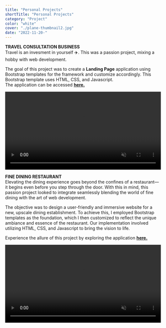```yaml
---
title: "Personal Projects"
shortTitle: "Personal Projects"
category: "Project"
color: "white"
cover: "./plane-thumbnail2.jpg"
date: "2022-11-20-"
---
```


**TRAVEL CONSULTATION BUSINESS**<br /> 
Travel is an invesment in yourself ✈️.  This was a passion project, mixing a hobby with web development.<br />

The goal of this project was to create a **Landing Page** application using Bootstrap templates for the framework and customize accordingly.  This Bootstrap template uses HTML, CSS, and Javascript.  
The application can be accessed [**here.**](https://paul-matthew.github.io/Travel-Whisper/)


<video id="todovideo" width="100%" height="auto" controls autoplay="autoplay" muted loop playsinline="playsinline">
  <source src={v} />
</video>


**FINE DINING RESTAURANT**<br />
Elevating the dining experience goes beyond the confines of a restaurant—it begins even before you step through the door. With this in mind, this passion project looked to integrate seamlessly blending the world of fine dining with the art of web development.<br />

The objective was to design a user-friendly and immersive website for a new, upscale dining establishment. To achieve this, I employed Bootstrap templates as the foundation, which I then customized to reflect the unique ambiance and essence of the restaurant. Our implementation involved utilizing HTML, CSS, and Javascript to bring the vision to life.

Experience the allure of this project by exploring the application [**here.**](https://paul-matthew.github.io/Chez-Adjoa/)


<video id="xx" width="100%" height="auto" controls autoplay="autoplay" muted loop playsinline="playsinline">
  <source src={q} />
</video>
